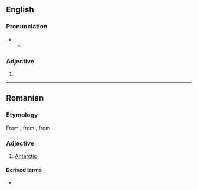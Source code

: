 {{also|Antarctic}}
==English==

===Pronunciation===
* {{a|RP}}
** {{IPA|/ænˈtɑːktɪk/|lang=en}}

===Adjective===
{{en-adj}}

# {{alternative spelling of|Antarctic|lang=en}}

----

==Romanian==

===Etymology===
From {{bor|ro|fr|antarctique}}, from {{der|ro|la|antarcticus}}, from {{der|ro|grc|ἀνταρκτικός}}.

===Adjective===
{{ro-adj}}

# [[Antarctic]]

====Derived terms====
* {{l|ro|Oceanul Antarctic|g=m|t=Southern Ocean}}